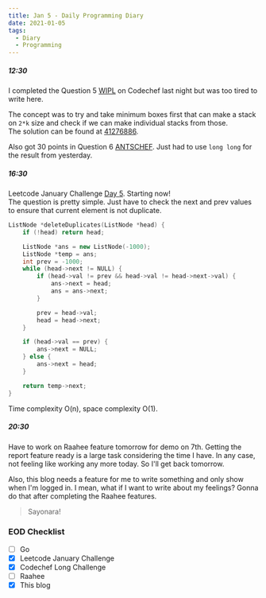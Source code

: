 ```yaml
---
title: Jan 5 - Daily Programming Diary
date: 2021-01-05
tags:
  - Diary
  - Programming
---
```


##### 12:30
I completed the Question 5 [WIPL](https://www.codechef.com/JAN21C/problems/WIPL) on Codechef last night but was too tired to write here.

The concept was to try and take minimum boxes first that can make a stack on `2*k` size and check if we can make individual stacks from those.  
The solution can be found at [41276886](https://www.codechef.com/viewsolution/41276886).

Also got 30 points in Question 6 [ANTSCHEF](https://www.codechef.com/JAN21C/problems/ANTSCHEF). Just had to use `long long` for the result from yesterday.

##### 16:30
Leetcode January Challenge [Day 5](https://leetcode.com/explore/featured/card/january-leetcoding-challenge-2021/579/week-1-january-1st-january-7th/3593/). Starting now!  
The question is pretty simple. Just have to check the next and prev values to ensure that current element is not duplicate. 

```cpp:title=remove-duplicates-from-sorted-list-ii.cpp
ListNode *deleteDuplicates(ListNode *head) {
    if (!head) return head;

    ListNode *ans = new ListNode(-1000);
    ListNode *temp = ans;
    int prev = -1000;
    while (head->next != NULL) {
        if (head->val != prev && head->val != head->next->val) {
            ans->next = head;
            ans = ans->next;
        }

        prev = head->val;
        head = head->next;
    }

    if (head->val == prev) {
        ans->next = NULL;
    } else {
        ans->next = head;
    }

    return temp->next;
}
```
Time complexity O(n), space complexity O(1).

##### 20:30
Have to work on Raahee feature tomorrow for demo on 7th. Getting the report feature ready is a large task considering the time I have.
In any case, not feeling like working any more today. So I'll get back tomorrow.

Also, this blog needs a feature for me to write something and only show when I'm logged in. I mean, what if I want to write about my feelings? Gonna do that after completing the Raahee features.

> Sayonara!

### EOD Checklist
- [ ] Go
- [x] Leetcode January Challenge
- [x] Codechef Long Challenge
- [ ] Raahee
- [x] This blog 